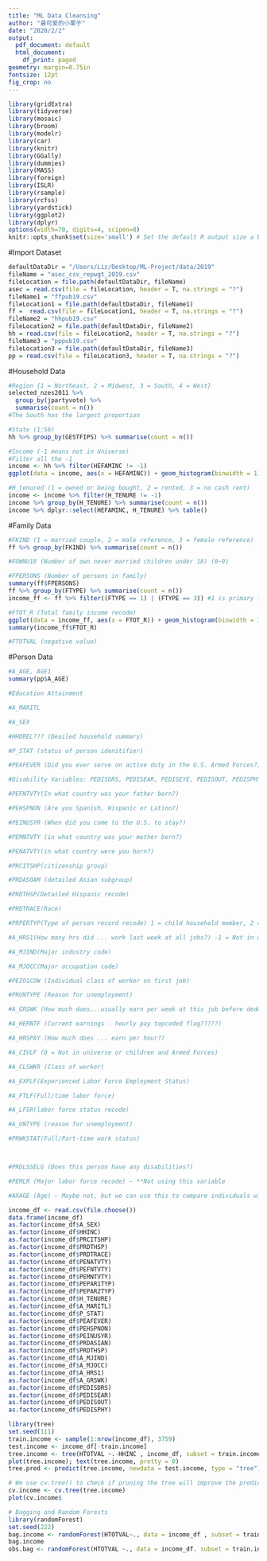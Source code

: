 ```yaml
---
title: "ML Data Cleansing"
author: "最可爱的小栗子"
date: "2020/2/2"
output:
  pdf_document: default
  html_document:
    df_print: paged
geometry: margin=0.75in
fontsize: 12pt
fig_crop: no
---
```


```r
library(gridExtra)
library(tidyverse)
library(mosaic)
library(broom)
library(modelr)
library(car)
library(knitr)
library(GGally)
library(dummies)
library(MASS)
library(foreign)
library(ISLR)
library(rsample)
library(rcfss)
library(yardstick)
library(ggplot2)
library(dplyr)
options(width=70, digits=4, scipen=8)
knitr::opts_chunk$set(size='small') # Set the default R output size a bit smaller
```

#Import Dataset
```r
defaultDataDir = "/Users/Liz/Desktop/ML-Project/data/2019"
fileName = "asec_csv_repwgt_2019.csv"
fileLocation = file.path(defaultDataDir, fileName)
asec = read.csv(file = fileLocation, header = T, na.strings = "?")
fileName1 = "ffpub19.csv"
fileLocation1 = file.path(defaultDataDir, fileName1)
ff =  read.csv(file = fileLocation1, header = T, na.strings = "?")
fileName2 = "hhpub19.csv"
fileLocation2 = file.path(defaultDataDir, fileName2)
hh = read.csv(file = fileLocation2, header = T, na.strings = "?")
fileName3 = "pppub19.csv"
fileLocation3 = file.path(defaultDataDir, fileName3)
pp = read.csv(file = fileLocation3, header = T, na.strings = "?")
```

#Household Data
```r
#Region {1 = Northeast, 2 = Midwest, 3 = South, 4 = West}
selected_nzes2011 %>% 
  group_by(jpartyvote) %>% 
  summarise(count = n())
#The South has the largest proportion

#State (1:56)
hh %>% group_by(GESTFIPS) %>% summarise(count = n())

#Income (-1 means not in Universe)
#Filter all the -1
income <- hh %>% filter(HEFAMINC != -1)
ggplot(data = income, aes(x = HEFAMINC)) + geom_histogram(binwidth = 1)

#H_tenured (1 = owned or being bought, 2 = rented, 3 = no cash rent)
income <- income %>% filter(H_TENURE != -1)
income %>% group_by(H_TENURE) %>% summarise(count = n())
income %>% dplyr::select(HEFAMINC, H_TENURE) %>% table()
```

#Family Data
```r
#FKIND (1 = married couple, 2 = male reference, 3 = female reference)
ff %>% group_by(FKIND) %>% summarise(count = n())

#FOWNU18 (Number of own never married children under 18) (0~9)

#FPERSONS (Number of persons in family)
summary(ff$FPERSONS)
ff %>% group_by(FTYPE) %>% summarise(count = n())
income_ff <- ff %>% filter((FTYPE == 1) | (FTYPE == 3)) #1 is primary family, 3 is related subfamily

#FTOT_R (Total family income recode)
ggplot(data = income_ff, aes(x = FTOT_R)) + geom_histogram(binwidth = 1)
summary(income_ff$FTOT_R)

#FTOTVAL (negative value)
```

#Person Data
```r
#A_AGE, AGE1
summary(pp$A_AGE)

#Education Attainment

#A_MARITL

#A_SEX

#HHDREL??? (Deailed household summary)

#P_STAT (status of person idenitifier)

#PEAFEVER (Did you ever serve on active duty in the U.S. Armed Forces?)

#Disability Variables: PEDISDRS, PEDISEAR, PEDISEYE, PEDISOUT, PEDISPHY, PEDISREM

#PEFNTVTY(In what country was your father born?)

#PEHSPNON (Are you Spanish, Hispanic or Latino?)

#PEINUSYR (When did you come to the U.S. to stay?)

#PEMNTVTY (in what country was your mother born?) 

#PENATVTY(in what country were you born?)

#PRCITSHP(citizenship group)

#PRDASOAM (detailed Asian subgroup)

#PRDTHSP(Detailed Hispanic recode)

#PRDTRACE(Race)

#PRPERTYP(Type of person record recode) 1 = child household member, 2 = adult civilian household member, 3 = adult armed forces household member

#A_HRS1(How many hrs did ... work last week at all jobs?) -1 = Not in universe, 00 = Children and Armed Forces, 01-99 = Number of hrs

#A_MJIND(Major industry code) 

#A_MJOCC(Major occupation code)

#PEIO1COW (Individual class of worker on first job)

#PRUNTYPE (Reason for unemployment)

#A_GRSWK (How much does...usually earn per week at this job before deductions, subject to top coding...)

#A_HERNTF (Current earnings - hourly pay topcoded flag?????)

#A_HRSPAY (How much does ... earn per hour?)

#A_CIVLF (0 = Not in universe or children and Armed Forces)

#A_CLSWKR (Class of worker)

#A_EXPLF(Experienced Labor Force Employment Status)

#A_FTLF(Full/time labor force)

#A_LFSR(labor force status recode)

#A_UNTYPE (reason for unemployment)

#PRWKSTAT(Full/Part-time work status)



#PRDLSSELG (Does this person have any disabilities?)

#PEMLR (Major labor force recode) – **Not using this variable

#AXAGE (Age) – Maybe not, but we can use this to compare individuals within the same age group

```


```r
income_df <- read.csv(file.choose())
data.frame(income_df)
as.factor(income_df$A_SEX)
as.factor(income_df$HHINC)
as.factor(income_df$PRCITSHP)
as.factor(income_df$PRDTHSP)
as.factor(income_df$PRDTRACE)
as.factor(income_df$PENATVTY)
as.factor(income_df$PEFNTVTY)
as.factor(income_df$PEMNTVTY)
as.factor(income_df$PEPAR1TYP)
as.factor(income_df$PEPAR2TYP)
as.factor(income_df$H_TENURE)
as.factor(income_df$A_MARITL)
as.factor(income_df$P_STAT)
as.factor(income_df$PEAFEVER)
as.factor(income_df$PEHSPNON)
as.factor(income_df$PEINUSYR)
as.factor(income_df$PRDASIAN)
as.factor(income_df$PRDTHSP)
as.factor(income_df$A_MJIND)
as.factor(income_df$A_MJOCC)
as.factor(income_df$A_HRS1)
as.factor(income_df$A_GRSWK)
as.factor(income_df$PEDISDRS)
as.factor(income_df$PEDISEAR)
as.factor(income_df$PEDISOUT)
as.factor(income_df$PEDISPHY)

library(tree)
set.seed(111)
train.income <- sample(1:nrow(income_df), 3759)
test.income <- income_df[-train.income]
tree.income <- tree(HTOTVAL ~.-HHINC , income_df, subset = train.income)
plot(tree.income); text(tree.income, pretty = 0)
tree.pred <- predict(tree.income, newdata = test.income, type = "tree")

# We use cv.tree() to check if pruning the tree will improve the prediction.
cv.income <- cv.tree(tree.income) 
plot(cv.income$

# Bagging and Random Forests
library(randomForest)
set.seed(222)
bag.income <- randomForest(HTOTVAL~., data = income_df , subset = train.income, importance = TRUE)
bag.income
obs.bag <- randomForest(HTOTVAL ~., data = income_df. subset = train.income, ntree = 1000)

```















